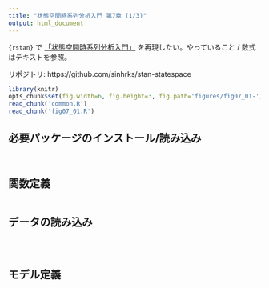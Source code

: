```yaml
---
title: "状態空間時系列分析入門 第7章 (1/3)"
output: html_document
---
```


``{rstan}`` で [「状態空間時系列分析入門」](http://www.amazon.co.jp/%E7%8A%B6%E6%85%8B%E7%A9%BA%E9%96%93%E6%99%82%E7%B3%BB%E5%88%97%E5%88%86%E6%9E%90%E5%85%A5%E9%96%80-J-J-F-%E3%82%B3%E3%83%9E%E3%83%B3%E3%83%80%E3%83%BC/dp/4916092929) を再現したい。やっていること / 数式はテキストを参照。

リポジトリ: https://github.com/sinhrks/stan-statespace

```r
library(knitr)
opts_chunk$set(fig.width=6, fig.height=3, fig.path='figures/fig07_01-', warning=FALSE)
read_chunk('common.R')
read_chunk('fig07_01.R')
```

## 必要パッケージのインストール/読み込み

```r
```

```r
```

## 関数定義

```r
```

## データの読み込み

```r
```

```r
```

```r
```

## モデル定義

```r
```

```r
```

```r
```

```r
```

